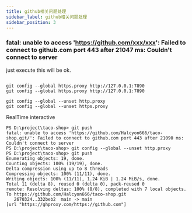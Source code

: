 ```yaml
---
title: github相关问题处理
sidebar_label: github相关问题处理
sidebar_position: 3
---
```


### fatal: unable to access 'https://github.com/xxx/xxx': Failed to connect to github.com port 443 after 21047 ms: Couldn't connect to server

just execute this will be ok.

```shell

git config --global https.proxy http://127.0.0.1:7890
git config --global https.proxy http://127.0.0.1:7890

git config --global --unset http.proxy
git config --global --unset https.proxy

```

RealTime interactive



```shell
PS D:\project\taco-shop> git push
fatal: unable to access 'https://github.com/Halcyon666/taco-shop.git/': Failed to connect to github.com port 443 after 21090 ms: Couldn't connect to server
PS D:\project\taco-shop> git config --global --unset http.proxy
PS D:\project\taco-shop> git push
Enumerating objects: 19, done.
Counting objects: 100% (19/19), done.
Delta compression using up to 8 threads
Compressing objects: 100% (11/11), done.
Writing objects: 100% (11/11), 1.24 KiB | 1.24 MiB/s, done.
Total 11 (delta 8), reused 0 (delta 0), pack-reused 0
remote: Resolving deltas: 100% (8/8), completed with 7 local objects.
To https://github.com/Halcyon666/taco-shop.git
   2670324..332beb2  main -> main
[url "https://ghproxy.com/https://github.com"]
```




